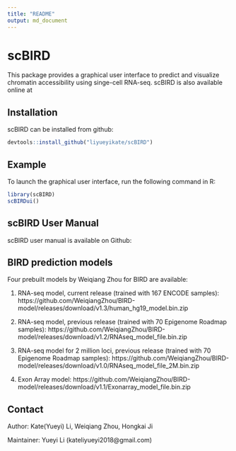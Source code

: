 ```yaml
---
title: "README"
output: md_document
---
```

# scBIRD

<!-- badges: start -->
<!-- badges: end -->

This package provides a graphical user interface to predict and visualize chromatin accessibility using singe-cell RNA-seq. scBIRD is also available online at 

## Installation

scBIRD can be installed from github:

``` r
devtools::install_github("liyueyikate/scBIRD")
```

## Example

To launch the graphical user interface, run the following command in R:

``` r
library(scBIRD)
scBIRDui()
```

## scBIRD User Manual

scBIRD user manual is available on Github: 

## BIRD prediction models

Four prebuilt models by Weiqiang Zhou for BIRD are available:

1. RNA-seq model, current release (trained with 167 ENCODE samples): https://github.com/WeiqiangZhou/BIRD-model/releases/download/v1.3/human_hg19_model.bin.zip

2. RNA-seq model, previous release (trained with 70 Epigenome Roadmap samples): https://github.com/WeiqiangZhou/BIRD-model/releases/download/v1.2/RNAseq_model_file.bin.zip

3. RNA-seq model for 2 million loci, previous release (trained with 70 Epigenome Roadmap samples): https://github.com/WeiqiangZhou/BIRD-model/releases/download/v1.0/RNAseq_model_file_2M.bin.zip

4. Exon Array model: https://github.com/WeiqiangZhou/BIRD-model/releases/download/v1.1/Exonarray_model_file.bin.zip

## Contact 

Author: Kate(Yueyi) Li, Weiqiang Zhou, Hongkai Ji

Maintainer: Yueyi Li (kateliyueyi2018@gmail.com)









